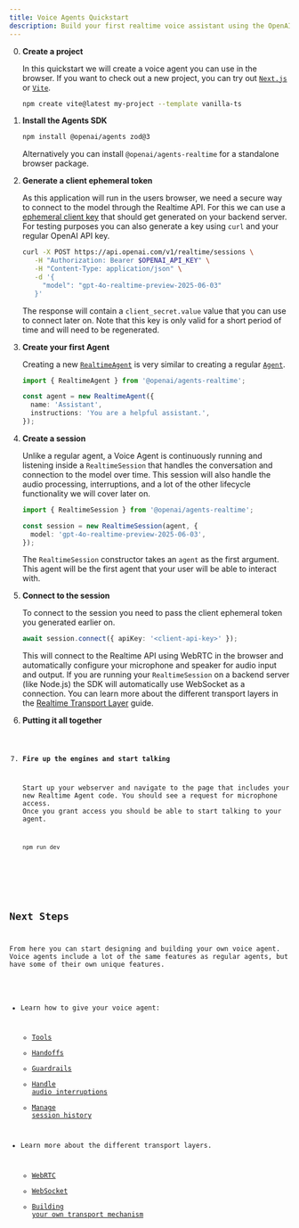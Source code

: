 ```yaml
---
title: Voice Agents Quickstart
description: Build your first realtime voice assistant using the OpenAI Agents SDK in minutes.
---
```



<Steps>

0. **Create a project**

   In this quickstart we will create a voice agent you can use in the browser. If you want to check out a new project, you can try out [`Next.js`](https://nextjs.org/docs/getting-started/installation) or [`Vite`](https://vite.dev/guide/installation.html).

   ```bash
   npm create vite@latest my-project --template vanilla-ts
   ```

1. **Install the Agents SDK**

   ```bash
   npm install @openai/agents zod@3
   ```

   Alternatively you can install `@openai/agents-realtime` for a standalone browser package.

2. **Generate a client ephemeral token**

   As this application will run in the users browser, we need a secure way to connect to the model through the Realtime API. For this we can use a [ephemeral client key](https://platform.openai.com/docs/guides/realtime#creating-an-ephemeral-token) that should get generated on your backend server. For testing purposes you can also generate a key using `curl` and your regular OpenAI API key.

   ```bash
   curl -X POST https://api.openai.com/v1/realtime/sessions \
      -H "Authorization: Bearer $OPENAI_API_KEY" \
      -H "Content-Type: application/json" \
      -d '{
        "model": "gpt-4o-realtime-preview-2025-06-03"
      }'
   ```

   The response will contain a `client_secret.value` value that you can use to connect later on. Note that this key is only valid for a short period of time and will need to be regenerated.

3. **Create your first Agent**

   Creating a new [`RealtimeAgent`](/openai-agents-js/openai/agents-realtime/classes/realtimeagent/) is very similar to creating a regular [`Agent`](/openai-agents-js/guides/agents).

   ```typescript
   import { RealtimeAgent } from '@openai/agents-realtime';

   const agent = new RealtimeAgent({
     name: 'Assistant',
     instructions: 'You are a helpful assistant.',
   });
   ```

4. **Create a session**

   Unlike a regular agent, a Voice Agent is continuously running and listening inside a `RealtimeSession` that handles the conversation and connection to the model over time. This session will also handle the audio processing, interruptions, and a lot of the other lifecycle functionality we will cover later on.

   ```typescript
   import { RealtimeSession } from '@openai/agents-realtime';

   const session = new RealtimeSession(agent, {
     model: 'gpt-4o-realtime-preview-2025-06-03',
   });
   ```

   The `RealtimeSession` constructor takes an `agent` as the first argument. This agent will be the first agent that your user will be able to interact with.

5. **Connect to the session**

   To connect to the session you need to pass the client ephemeral token you generated earlier on.

   ```typescript
   await session.connect({ apiKey: '<client-api-key>' });
   ```

   This will connect to the Realtime API using WebRTC in the browser and automatically configure your microphone and speaker for audio input and output. If you are running your `RealtimeSession` on a backend server (like Node.js) the SDK will automatically use WebSocket as a connection. You can learn more about the different transport layers in the [Realtime Transport Layer](/openai-agents-js/guides/voice-agents/transport) guide.

6. **Putting it all together**

   <Code lang="typescript" code={helloWorldExample} />

7. **Fire up the engines and start talking**

   Start up your webserver and navigate to the page that includes your new Realtime Agent code. You should see a request for microphone access. Once you grant access you should be able to start talking to your agent.

   ```bash
   npm run dev
   ```

</Steps>

## Next Steps

From here you can start designing and building your own voice agent. Voice agents include a lot of the same features as regular agents, but have some of their own unique features.

- Learn how to give your voice agent:
  - [Tools](/openai-agents-js/guides/voice-agents/build#tools)
  - [Handoffs](/openai-agents-js/guides/voice-agents/build#handoffs)
  - [Guardrails](/openai-agents-js/guides/voice-agents/build#guardrails)
  - [Handle audio interruptions](/openai-agents-js/guides/voice-agents/build#audio-interruptions)
  - [Manage session history](/openai-agents-js/guides/voice-agents/build#session-history)

- Learn more about the different transport layers.
  - [WebRTC](/openai-agents-js/guides/voice-agents/transport#connecting-over-webrtc)
  - [WebSocket](/openai-agents-js/guides/voice-agents/transport#connecting-over-websocket)
  - [Building your own transport mechanism](/openai-agents-js/guides/voice-agents/transport#building-your-own-transport-mechanism)
